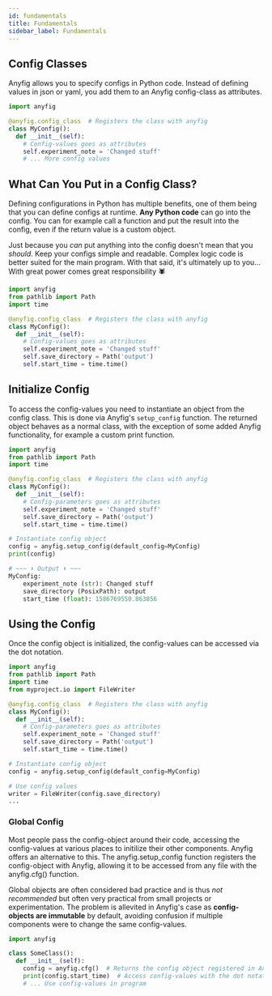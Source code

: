 ```yaml
---
id: fundamentals
title: Fundamentals
sidebar_label: Fundamentals
---
```


## Config Classes

Anyfig allows you to specify configs in Python code. Instead of defining values in json or yaml, you add them to an Anyfig config-class as attributes. 

```python
import anyfig

@anyfig.config_class  # Registers the class with anyfig
class MyConfig():
  def __init__(self):
    # Config-values goes as attributes
    self.experiment_note = 'Changed stuff'
    # ... More config values
```

## What Can You Put in a Config Class?

Defining configurations in Python has multiple benefits, one of them being that you can define configs at runtime. **Any Python code** can go into the config. You can for example call a function and put the result into the config, even if the return value is a custom object.

Just because you *can* put anything into the config doesn't mean that you *should*. Keep your configs simple and readable. Complex logic code is better suited for the main program. With that said, it's ultimately up to you... With great power comes great responsibility 🕷️


```python
import anyfig
from pathlib import Path
import time

@anyfig.config_class  # Registers the class with anyfig
class MyConfig():
  def __init__(self):
    # Config-values goes as attributes
    self.experiment_note = 'Changed stuff'
    self.save_directory = Path('output')
    self.start_time = time.time()
```

## Initialize Config

To access the config-values you need to instantiate an object from the config class. This is done via Anyfig's `setup_config` function. The returned object behaves as a normal class, with the exception of some added Anyfig functionality, for example a custom print function.

<!-- contains the config-values specified in the config-class along with anything else you put into along with some extra Anyfig functionality, for example a custom print function. -->


```python
import anyfig
from pathlib import Path
import time

@anyfig.config_class  # Registers the class with anyfig
class MyConfig():
  def __init__(self):
    # Config-parameters goes as attributes
    self.experiment_note = 'Changed stuff'
    self.save_directory = Path('output')
    self.start_time = time.time()

# Instantiate config object
config = anyfig.setup_config(default_config=MyConfig)
print(config)

# ~~~ ⬇ Output ⬇ ~~~
MyConfig:
    experiment_note (str): Changed stuff
    save_directory (PosixPath): output
    start_time (float): 1586769550.863856
```

## Using the Config
Once the config object is initialized, the config-values can be accessed via the dot notation. 

```python
import anyfig
from pathlib import Path
import time
from myproject.io import FileWriter

@anyfig.config_class  # Registers the class with anyfig
class MyConfig():
  def __init__(self):
    # Config-parameters goes as attributes
    self.experiment_note = 'Changed stuff'
    self.save_directory = Path('output')
    self.start_time = time.time()

# Instantiate config object
config = anyfig.setup_config(default_config=MyConfig)

# Use config values
writer = FileWriter(config.save_directory)
...
```


### Global Config
Most people pass the config-object around their code, accessing the config-values at various places to initilize their other components. Anyfig offers an alternative to this. The anyfig.setup_config function registers the config-object with Anyfig, allowing it to be accessed from any file with the anyfig.cfg() function. 

 Global objects are often considered bad practice and is thus _not recommended_ but often very practical from small projects or experimentation. The problem is allevited in Anyfig's case as **config-objects are immutable** by default, avoiding confusion if multiple components were to change the same config-values.

```python title="my_project/another_file.py"
import anyfig

class SomeClass():
  def __init__(self):
    config = anyfig.cfg()  # Returns the config object registered in Anyfig
    print(config.start_time)  # Access config-values with the dot notation
    # ... Use config-values in program
```


